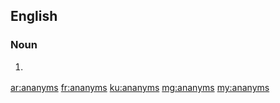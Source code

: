 ==English==

===Noun===
{{head|en|noun plural form}}

# {{context|obsolete|lang=en}} {{plural of|ananym|lang=en}}

[[ar:ananyms]]
[[fr:ananyms]]
[[ku:ananyms]]
[[mg:ananyms]]
[[my:ananyms]]